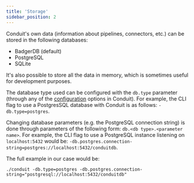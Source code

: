 ```yaml
---
title: 'Storage'
sidebar_position: 2
---
```


Conduit's own data (information about pipelines, connectors, etc.) can be stored
in the following databases:
* BadgerDB (default)
* PostgreSQL
* SQLite

It's also possible to store all the data in memory, which is sometimes useful
for development purposes.

The database type used can be configured with the `db.type` parameter (through
any of the [configuration](/docs/features/configuration) options in Conduit).
For example, the CLI flag to use a PostgresSQL database with Conduit is as
follows: `-db.type=postgres`.

Changing database parameters (e.g. the PostgreSQL connection string) is done
through parameters of the following form: `db.<db type>.<parameter name>`. For
example, the CLI flag to use a PostgreSQL instance listening on `localhost:5432`
would be: `-db.postgres.connection-string=postgres://localhost:5432/conduitdb`.

The full example in our case would be:
```shell
./conduit -db.type=postgres -db.postgres.connection-string="postgresql://localhost:5432/conduitdb"
```
